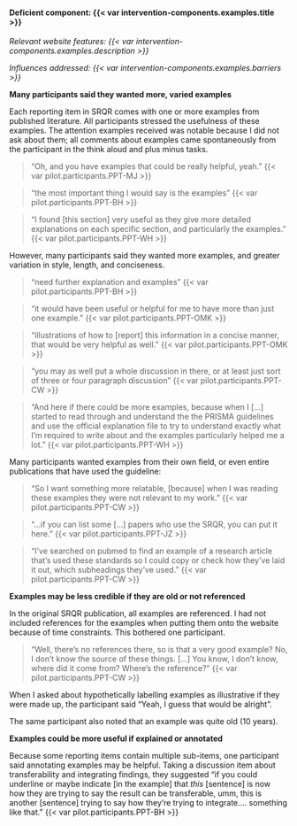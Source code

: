 #### Deficient component: {{< var intervention-components.examples.title >}}
 
_Relevant website features: {{< var intervention-components.examples.description >}}_

_Influences addressed: {{< var intervention-components.examples.barriers >}}_

**Many participants said they wanted more, varied examples**

Each reporting item in SRQR comes with one or more examples from published literature. All participants stressed the usefulness of these examples. The attention examples received was notable because I did not ask about them; all comments about examples came spontaneously from the participant in the think aloud and plus minus tasks. 

> "Oh, and you have examples that could be really helpful, yeah." {{< var pilot.participants.PPT-MJ >}}

> "the most important thing I would say is the examples" {{< var pilot.participants.PPT-BH >}}

> "I found [this section] very useful as they give more detailed explanations on each specific section, and particularly the examples." {{< var pilot.participants.PPT-WH >}}

However, many participants said they wanted more examples, and greater variation in style, length, and conciseness.

> "need further explanation and examples" {{< var pilot.participants.PPT-BH >}}

> "it would have been useful or helpful for me to have more than just one example." {{< var pilot.participants.PPT-OMK >}}

> "illustrations of how to [report] this information in a concise manner, that would be very helpful as well." {{< var pilot.participants.PPT-OMK >}}

> "you may as well put a whole discussion in there, or at least just sort of three or four paragraph discussion" {{< var pilot.participants.PPT-CW >}}

> "And here if there could be more examples, because when I [...] started to read through and understand the the PRISMA guidelines and use the official explanation file to try to understand exactly what I'm required to write about and the examples particularly helped me a lot." {{< var pilot.participants.PPT-WH >}}

Many participants wanted examples from their own field, or even entire publications that have used the guideline:

> "So I want something more relatable, [because] when I was reading these examples they were not relevant to my work." {{< var pilot.participants.PPT-CW >}}

> "...if you can list some [...] papers who use the SRQR, you can put it here." {{< var pilot.participants.PPT-JZ >}}

> "I've searched on pubmed to find an example of a research article that's used these standards so I could copy or check how they've laid it out, which subheadings they've used." {{< var pilot.participants.PPT-CW >}}

**Examples may be less credible if they are old or not referenced**

In the original SRQR publication, all examples are referenced. I had not included references for the examples when putting them onto the website because of time constraints. This bothered one participant.

> "Well, there's no references there, so is that a very good example? No, I don't know the source of these things. [...] You know, I don't know, where did it come from? Where's the reference?" {{< var pilot.participants.PPT-CW >}}

When I asked about hypothetically labelling examples as illustrative if they were made up, the participant said "Yeah, I guess that would be alright". 

The same participant also noted that an example was quite old (10 years). 

**Examples could be more useful if explained or annotated**

Because some reporting items contain multiple sub-items, one participant said annotating examples may be helpful. Taking a discussion item about transferability and integrating findings, they suggested "if you could underline or maybe indicate [in the example] that _this_ [sentence] is now how they are trying to say the result can be transferable, umm, this is another [sentence] trying to say how they're trying to integrate.... something like that." {{< var pilot.participants.PPT-BH >}}

